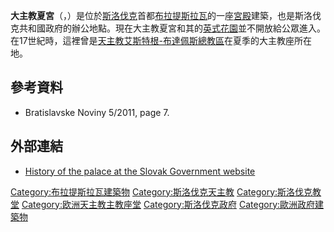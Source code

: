 '''大主教夏宮'''（{{lang-sk|Letný arcibiskupský palác}}，{{lang-hu|érseki nyári palota}}）是位於[[斯洛伐克|斯洛伐克]]首都[[布拉提斯拉瓦|布拉提斯拉瓦]]的一座[[宮殿|宮殿]]建築，也是斯洛伐克共和國政府的辦公地點。現在大主教夏宮和其的[[英式花園|英式花園]]並不開放給公眾進入。在17世紀時，這裡曾是[[天主教艾斯特根-布達佩斯總教區|天主教艾斯特根-布達佩斯總教區]]在夏季的大主教座所在地。

== 參考資料 ==
* Bratislavske Noviny 5/2011, page 7.

==外部連結==
*[https://web.archive.org/web/20101205133112/http://www.vlada.gov.sk/9994/history-of-the-building.php?menu=1296 History of the palace at the Slovak Government website]

{{coord|48|09|09|N|17|06|34|E|display=title|region:SK-BL_type:landmark_source:dewiki}}

{{European building-stub}}

[[Category:布拉提斯拉瓦建築物|Category:布拉提斯拉瓦建築物]]
[[Category:斯洛伐克天主教|Category:斯洛伐克天主教]]
[[Category:斯洛伐克教堂|Category:斯洛伐克教堂]]
[[Category:欧洲天主教主教座堂|Category:欧洲天主教主教座堂]]
[[Category:斯洛伐克政府|Category:斯洛伐克政府]]
[[Category:歐洲政府建築物|Category:歐洲政府建築物]]